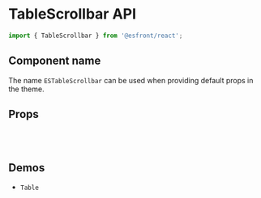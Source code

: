 
<Meta title="Components API/TableScrollbar" />

# TableScrollbar API

```js
import { TableScrollbar } from '@esfront/react';
```

## Component name

The name `ESTableScrollbar` can be used when providing default props in the theme.

## Props

<TableInterface name="TableScrollbarProps" variant="props" />

<br />

<TableInterface name="TableScrollbarClasses" variant="css" />

<br />

## Demos

<ul>
  <li>
    <LinkTo kind="components-table" story="demo">
      <code>Table</code>
    </LinkTo>
  </li>
</ul>
